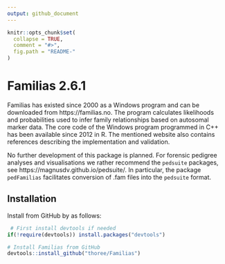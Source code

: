 ```yaml
---
output: github_document
---
```


<!-- README.md is generated from README.Rmd. Please edit that file -->

```r
knitr::opts_chunk$set(
  collapse = TRUE,
  comment = "#>",
  fig.path = "README-"
)
```

# Familias 2.6.1

Familias has existed since 2000 as a Windows program and can be downloaded from https://familias.no.
The program calculates likelihoods and probabilities used to infer family relationships based on autosomal marker data. The core code of the Windows program programmed in C++ has been available since 2012 in R. 
The mentioned website also contains references describing the implementation and validation.

No further development of this package is planned.
For forensic pedigree analyses and 
visualisations we rather recommend the `pedsuite` packages, see
https://magnusdv.github.io/pedsuite/. In particular, the package 
`pedFamilias` facilitates conversion of .fam files into the `pedsuite` format.

## Installation

Install from GitHub by as follows:
```r
 # First install devtools if needed
if(!require(devtools)) install.packages("devtools")

# Install Familias from GitHub
devtools::install_github("thoree/Familias")
```

